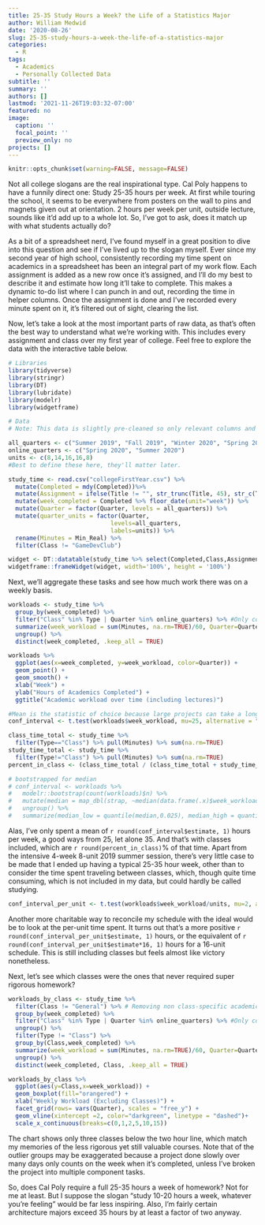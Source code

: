 ```yaml
---
title: 25-35 Study Hours a Week? the Life of a Statistics Major
author: William Medwid
date: '2020-08-26'
slug: 25-35-study-hours-a-week-the-life-of-a-statistics-major
categories:
  - R
tags:
  - Academics
  - Personally Collected Data
subtitle: ''
summary: ''
authors: []
lastmod: '2021-11-26T19:03:32-07:00'
featured: no
image:
  caption: ''
  focal_point: ''
  preview_only: no
projects: []
---
```


```r
knitr::opts_chunk$set(warning=FALSE, message=FALSE)
```

Not all college slogans are the real inspirational type. Cal Poly happens to have a funnily direct one: Study 25-35 hours per week. At first while touring the school, it seems to be everywhere from posters on the wall to pins and magnets given out at orientation. 2 hours per week per unit, outside lecture, sounds like it'd add up to a whole lot. So, I've got to ask, does it match up with what students actually do?

As a bit of a spreadsheet nerd, I've found myself in a great position to dive into this question and see if I've lived up to the slogan myself. Ever since my second year of high school, consistently recording my time spent on academics in a spreadsheet has been an integral part of my work flow. Each assignment is added as a new row once it's assigned, and I'll do my best to describe it and estimate how long it'll take to complete. This makes a dynamic to-do list where I can punch in and out, recording the time in helper columns. Once the assignment is done and I've recorded every minute spent on it, it's filtered out of sight, clearing the list.

Now, let's take a look at the most important parts of raw data, as that's often the best way to understand what we're working with. This includes every assignment and class over my first year of college. Feel free to explore the data with the interactive table below.

```r
# Libraries 
library(tidyverse)
library(stringr)
library(DT)
library(lubridate)
library(modelr)
library(widgetframe)

# Data
# Note: This data is slightly pre-cleaned so only relevant columns and classes are there, and to avoid excess personal information.

all_quarters <- c("Summer 2019", "Fall 2019", "Winter 2020", "Spring 2020", "Summer 2020")
online_quarters <- c("Spring 2020", "Summer 2020")
units <- c(8,14,16,16,8)
#Best to define these here, they'll matter later.

study_time <- read.csv("collegeFirstYear.csv") %>% 
  mutate(Completed = mdy(Completed))%>% 
  mutate(Assignment = ifelse(Title != "", str_trunc(Title, 45), str_c(Type, Tasks_Predicted, Units, sep = " "))) %>% 
  mutate(week_completed = Completed %>% floor_date(unit="week")) %>% 
  mutate(Quarter = factor(Quarter, levels = all_quarters)) %>% 
  mutate(quarter_units = factor(Quarter,
                             levels=all_quarters,
                             labels=units)) %>% 
  rename(Minutes = Min_Real) %>% 
  filter(Class != "GameDevClub")

widget <- DT::datatable(study_time %>% select(Completed,Class,Assignment,Minutes), rownames = FALSE)
widgetframe::frameWidget(widget, width='100%', height = '100%')

```

Next, we'll aggregate these tasks and see how much work there was on a weekly basis.

```r
workloads <- study_time %>% 
  group_by(week_completed) %>% 
  filter("Class" %in% Type | Quarter %in% online_quarters) %>% #Only counting weeks where there were classes or the quarter was online.
  summarize(week_workload = sum(Minutes, na.rm=TRUE)/60, Quarter=Quarter, quarter_units = quarter_units) %>% 
  ungroup() %>% 
  distinct(week_completed, .keep_all = TRUE)

workloads %>% 
  ggplot(aes(x=week_completed, y=week_workload, color=Quarter)) +
  geom_point() +
  geom_smooth() +
  xlab("Week") +
  ylab("Hours of Academics Completed") +
  ggtitle("Academic workload over time (including lectures)")
```



```r
#Mean is the statistic of choice because large projects can take a long time and end up with work from one week being counted in another.
conf_interval <- t.test(workloads$week_workload, mu=25, alternative = "less")

class_time_total <- study_time %>% 
  filter(Type=="Class") %>% pull(Minutes) %>% sum(na.rm=TRUE)
study_time_total <- study_time %>% 
  filter(Type!="Class") %>% pull(Minutes) %>% sum(na.rm=TRUE)
percent_in_class <- (class_time_total / (class_time_total + study_time_total))*100 %>% round(digits=1)
```

```r
# bootstrapped for median
# conf_interval <- workloads %>%
#   modelr::bootstrap(count(workloads)$n) %>%
#   mutate(median = map_dbl(strap, ~median(data.frame(.x)$week_workload, na.rm = TRUE))) %>%
#   ungroup() %>%
#   summarize(median_low = quantile(median,0.025), median_high = quantile(median,0.975))
```

Alas, I've only spent a mean of `r round(conf_interval$estimate, 1)` hours per week, a good ways from 25, let alone 35. And that's with classes included, which are `r round(percent_in_class)`% of that time. Apart from the intensive 4-week 8-unit 2019 summer session, there's very little case to be made that I ended up having a typical 25-35 hour week, other than to consider the time spent traveling between classes, which, though quite time consuming, which is not included in my data, but could hardly be called studying.

```r
conf_interval_per_unit <- t.test(workloads$week_workload/units, mu=2, alternative = "less")
```

Another more charitable way to reconcile my schedule with the ideal would be to look at the per-unit time spent. It turns out that's a more positive `r round(conf_interval_per_unit$estimate, 1)` hours, or the equivalent of `r round(conf_interval_per_unit$estimate*16, 1)` hours for a 16-unit schedule. This is still including classes but feels almost like victory nonetheless.

Next, let's see which classes were the ones that never required super rigorous homework?

```r
workloads_by_class <- study_time %>% 
  filter(Class != "General") %>% # Removing non class-specific academic imperatives
  group_by(week_completed) %>% 
  filter("Class" %in% Type | Quarter %in% online_quarters) %>% #Only counting weeks where there were classes or the quarter was online.
  ungroup() %>% 
  filter(Type != "Class") %>% 
  group_by(Class,week_completed) %>% 
  summarize(week_workload = sum(Minutes, na.rm=TRUE)/60, Quarter=Quarter, quarter_units = quarter_units) %>% 
  ungroup() %>% 
  distinct(week_completed, Class, .keep_all = TRUE)

workloads_by_class %>% 
  ggplot(aes(y=Class,x=week_workload)) +
  geom_boxplot(fill="orangered") +
  xlab("Weekly Workload (Excluding Classes)") +
  facet_grid(rows= vars(Quarter), scales = "free_y") +
  geom_vline(xintercept =2, color="darkgreen", linetype = "dashed")+
  scale_x_continuous(breaks=c(0,1,2,5,10,15))
```

The chart shows only three classes below the two hour line, which match my memories of the less rigorous yet still valuable courses. Note that of the outlier groups may be exaggerated because a project done slowly over many days only counts on the week when it's completed, unless I've broken the project into multiple component tasks. 

So, does Cal Poly require a full 25-35 hours a week of homework? Not for me at least. But I suppose the slogan "study 10-20 hours a week, whatever you're feeling" would be far less inspiring. Also, I'm fairly certain architecture majors exceed 35 hours by at least a factor of two anyway.
